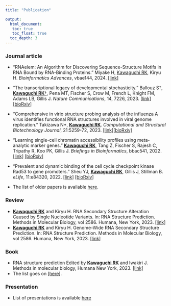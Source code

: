 ```yaml
---
title: "Publication"

output: 
  html_document:
   toc: true
   toc_float: true
  toc_depth: 3
---
```


### Journal article
* "RNAelem: An Algorithm for Discovering Sequence-Structure Motifs in RNA Bound by RNA-Binding Proteins." Miyake H, <u>Kawaguchi RK</u>, Kiryu H. *Bioinformatics Advances*, vbae144, 2024.
[[link]](https://doi.org/10.1093/bioadv/vbae144)
* "The transcriptional legacy of developmental stochasticity." Ballouz S†, <u>**Kawaguchi RK**†</u>, Pena MT, Fischer S, Crow M, French L, Knight FM, Adams LB, Gillis J. *Nature Communications*, 14, 7226, 2023. [[link]](https://www.nature.com/articles/s41467-023-43024-5) [[bioRxiv]](https://www.biorxiv.org/content/10.1101/2019.12.11.873265v1)
* "Comprehensive in virio structure probing analysis of the influenza A virus identifies functional RNA structures involved in viral genome replication." Takizawa N\*, <u>**Kawaguchi RK**</u>. *Computational and Structural Biotechnology Journal*, 21:5259-72, 2023. [[link]](https://www.sciencedirect.com/science/article/pii/S2001037023003926)[[bioRxiv]](https://www.biorxiv.org/content/10.1101/2020.03.05.975870v2)
* "Learning single-cell chromatin accessibility profiles using meta-analytic marker genes." <u>**Kawaguchi RK**</u>, Tang Z, Fischer S, Rajesh C, Tripathy R, Koo PK, Gillis J. *Briefings in Bioinformatics*, bbac541, 2022. [[link]](https://academic.oup.com/bib/advance-article/doi/10.1093/bib/bbac541/6957249) [[bioRxiv]](https://www.biorxiv.org/content/10.1101/2021.04.01.438068v2)
* "Prevalent and dynamic binding of the cell cycle checkpoint kinase Rad53 to gene promoters." Sheu YJ, <u>**Kawaguchi RK**</u>, Gillis J, Stillman B. *eLife*, 11:e84320, 2022. [[link]](https://elifesciences.org/articles/84320) [[bioRxiv]](https://www.biorxiv.org/content/10.1101/2021.05.23.445333v3)

* The list of older papers is available [here](https://scholar.google.com/citations?user=BLtM6hoAAAAJ).


### Review
* <u>**Kawaguchi RK**</u> and Kiryu H. RNA Secondary Structure Alteration Caused by Single Nucleotide Variants. In: RNA Structure Prediction. Methods in Molecular Biology, vol 2586. Humana, New York, 2023. [[link]](https://doi.org/10.1007/978-1-0716-2768-6_7)
* <u>**Kawaguchi RK**</u> and Kiryu H. Genome-Wide RNA Secondary Structure Prediction. In: RNA Structure Prediction. Methods in Molecular Biology, vol 2586. Humana, New York, 2023. [[link]](https://doi.org/10.1007/978-1-0716-2768-6_3)

### Book
* RNA structure prediction Edited by <u>**Kawaguchi RK**</u> and Iwakiri J. Methods in molecular biology, Humana New York, 2023. [[link]](https://doi.org/10.1007/978-1-0716-2768-6)
* The list goes on [[here]](https://researchmap.jp/cawatchm).

### Presentation
* List of presentations is available [here](https://sites.google.com/site/cawatchm/presentation)

